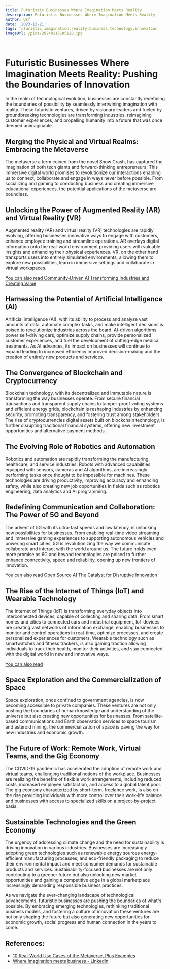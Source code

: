 ```yaml
---
title: Futuristic Businesses Where Imagination Meets Reality
description: Futuristic Businesses Where Imagination Meets Reality
author: Usf
date: '2023-12-21'
tags: futuristic,imagination,reality,business,technology,innovation
imageUrl: /pixa/20240117185128.jpg

---
```

# Futuristic Businesses Where Imagination Meets Reality: Pushing the Boundaries of Innovation

In the realm of technological evolution, businesses are constantly redefining the boundaries of possibility by seamlessly intertwining imagination with reality. These futuristic ventures, driven by visionary  leaders  and fueled by groundbreaking technologies are transforming industries, reimagining customer experiences, and propelling humanity into a future that was  once deemed unimaginable.

## Merging the Physical and Virtual Realms: Embracing the  Metaverse

The metaverse a term coined from the novel Snow Crash, has captured the imagination of both tech giants  and forward-thinking entrepreneurs. This  immersive digital world promises to  revolutionize our interactions enabling us to connect, collaborate and engage in ways never before possible. From socializing and gaming to conducting business and creating  immersive educational experiences, the potential applications of the  metaverse are boundless.

## Unlocking  the Power of Augmented Reality (AR) and Virtual Reality (VR)

Augmented reality (AR) and virtual reality (VR) technologies are rapidly evolving,  offering businesses innovative ways to engage with customers, enhance employee training and streamline operations. AR overlays digital information onto the real-world environment providing users with valuable  insights and enhancing  their physical  experiences. VR,  on the other hand transports users into entirely simulated environments, allowing them  to explore new possibilities, learn in immersive settings and collaborate in virtual workspaces.

[You can also read Community-Driven AI  Transforming Industries and Creating Value](Community-Driven%20AI%20Transforming%20Industries%20and%20Creating%20Value)


## Harnessing the Potential of Artificial Intelligence (AI)

Artificial intelligence (AI), with its ability to process and  analyze vast amounts of data, automate complex tasks, and make intelligent decisions is poised to revolutionize industries across the board.  AI-driven algorithms  power self-driving  cars, optimize supply  chains,  provide personalized customer experiences, and fuel the development of cutting-edge medical treatments. As AI advances, its impact on  businesses will continue to expand leading to increased efficiency improved decision-making and the creation of entirely  new products and services.

## The Convergence of Blockchain and Cryptocurrency

Blockchain  technology,  with its decentralized and immutable nature is transforming the way businesses operate. From secure financial  transactions and transparent  supply chains to tamper-proof voting systems and efficient energy grids, blockchain is reshaping industries by enhancing security, promoting transparency,  and fostering trust among stakeholders. The rise of cryptocurrencies digital assets built on blockchain technology, is  further disrupting traditional financial systems, offering new investment  opportunities and alternative payment methods.

## The  Evolving Role  of Robotics and Automation

Robotics and  automation are rapidly transforming the manufacturing, healthcare, and service industries. Robots with  advanced capabilities equipped  with  sensors, cameras and  AI algorithms, are increasingly performing tasks once thought  to be impossible for machines. These  technologies are driving productivity, improving accuracy and enhancing safety, while also creating new job opportunities in fields such as robotics engineering, data analytics and  AI  programming.

## Redefining Communication  and  Collaboration: The Power of  5G and Beyond

The advent of 5G  with its ultra-fast speeds and low latency, is unlocking new  possibilities for businesses. From enabling real-time video streaming and immersive gaming experiences to supporting autonomous vehicles and powering smart cities, 5G is revolutionizing  the way we communicate  collaborate and interact with  the world around us. The  future holds even more promise as 6G and beyond technologies are poised to further enhance  connectivity, speed and reliability, opening up new frontiers of innovation.

[You can also read Open  Source AI The Catalyst for Disruptive Innovation](Open%20Source%20AI%20The%20Catalyst%20for%20Disruptive%20Innovation)


## The Rise of the Internet of Things (IoT) and Wearable Technology

The Internet  of Things (IoT) is transforming everyday objects into  interconnected devices, capable of collecting and sharing data. From smart homes and cities to connected  cars  and industrial equipment, IoT devices are creating vast networks of information exchange, enabling businesses to monitor and control operations in real-time, optimize processes, and  create personalized experiences for customers. Wearable technology such  as smartwatches and fitness trackers,  is also gaining traction allowing individuals to track their health, monitor their activities, and stay connected with the digital world in new  and  innovative ways.

[You can  also read  ]()


## Space Exploration and the Commercialization of Space

Space exploration, once confined to government agencies, is now becoming  accessible to private companies. These ventures are not only pushing the boundaries  of  human knowledge and understanding of the universe but also creating new opportunities  for businesses. From  satellite-based communications and Earth observation services to space tourism and asteroid mining, the commercialization of space is paving the way for new industries and economic growth.

## The Future of  Work: Remote Work, Virtual Teams, and the Gig Economy

The COVID-19 pandemic has accelerated the adoption of remote work and virtual teams, challenging traditional notions of the workplace. Businesses are realizing  the benefits of flexible work arrangements, including  reduced costs, increased employee  satisfaction,  and access to a global  talent pool. The gig economy characterized by short-term, freelance work, is also on the rise providing individuals with more control over  their work-life balance and businesses with access to specialized  skills on a project-by-project  basis.

## Sustainable Technologies and the Green Economy

The urgency of  addressing climate change and the need for sustainability is driving innovation in various industries. Businesses are increasingly adopting green technologies such  as renewable energy sources energy-efficient manufacturing processes, and eco-friendly packaging to reduce their environmental impact and meet consumer demands for sustainable products and services. Sustainability-focused  businesses are not only contributing to a greener future but also unlocking  new market opportunities and gaining a competitive edge in a global  marketplace increasingly demanding responsible business  practices.

As  we navigate the ever-changing landscape of technological advancements, futuristic  businesses are pushing the boundaries  of what's possible. By embracing emerging technologies, rethinking traditional business  models,  and fostering a culture of innovation these ventures  are not only shaping the future but also generating new opportunities for  economic growth, social progress and human connection in the  years to come.

## References:
- [10 Real-World Use Cases of the Metaverse, Plus Examples](https://www.techtarget.com/searchcio/feature/Examples-of-the-metaverse-for-business-and-IT-leaders)
- [Where imagination meets business - LinkedIn](https://www.linkedin.com/pulse/where-imagination-meets-business-tim-bergerhofer)
